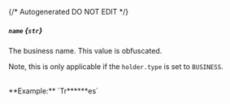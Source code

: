 {/* Autogenerated DO NOT EDIT  */}
##### `name` *{`str`}*
The business name. This value is obfuscated.


Note, this is only applicable if the `holder.type` is set to `BUSINESS`.

<br/>
**Example:** `Tr******es`

